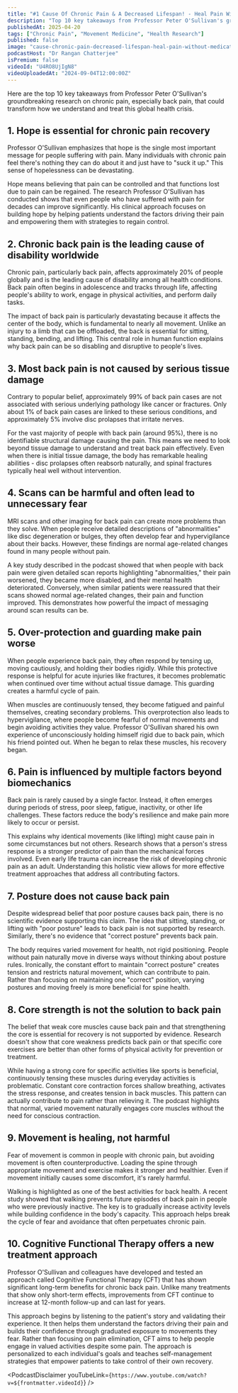 ```yaml
---
title: "#1 Cause Of Chronic Pain & A Decreased Lifespan! - Heal Pain Without Medication | Peter O'Sullivan"
description: "Top 10 key takeaways from Professor Peter O'Sullivan's groundbreaking research on chronic pain, especially back pain, that could transform how we understand and treat this global health crisis."
publishedAt: 2025-04-20
tags: ["Chronic Pain", "Movement Medicine", "Health Research"]
published: false
image: "cause-chronic-pain-decreased-lifespan-heal-pain-without-medication-peter-osullivan.jpg"
podcastHost: "Dr Rangan Chatterjee"
isPremium: false
videoId: "U4RO8UjIgN8"
videoUploadedAt: "2024-09-04T12:00:00Z"
---
```



<PodcastSummaryPageLayout frontmatter={frontmatter}>

Here are the top 10 key takeaways from Professor Peter O'Sullivan's groundbreaking research on chronic pain, especially back pain, that could transform how we understand and treat this global health crisis.

## 1. Hope is essential for chronic pain recovery

Professor O'Sullivan emphasizes that hope is the single most important message for people suffering with pain. Many individuals with chronic pain feel there's nothing they can do about it and just have to "suck it up." This sense of hopelessness can be devastating.

Hope means believing that pain can be controlled and that functions lost due to pain can be regained. The research Professor O'Sullivan has conducted shows that even people who have suffered with pain for decades can improve significantly. His clinical approach focuses on building hope by helping patients understand the factors driving their pain and empowering them with strategies to regain control.

## 2. Chronic back pain is the leading cause of disability worldwide

Chronic pain, particularly back pain, affects approximately 20% of people globally and is the leading cause of disability among all health conditions. Back pain often begins in adolescence and tracks through life, affecting people's ability to work, engage in physical activities, and perform daily tasks.

The impact of back pain is particularly devastating because it affects the center of the body, which is fundamental to nearly all movement. Unlike an injury to a limb that can be offloaded, the back is essential for sitting, standing, bending, and lifting. This central role in human function explains why back pain can be so disabling and disruptive to people's lives.

## 3. Most back pain is not caused by serious tissue damage

Contrary to popular belief, approximately 99% of back pain cases are not associated with serious underlying pathology like cancer or fractures. Only about 1% of back pain cases are linked to these serious conditions, and approximately 5% involve disc prolapses that irritate nerves.

For the vast majority of people with back pain (around 95%), there is no identifiable structural damage causing the pain. This means we need to look beyond tissue damage to understand and treat back pain effectively. Even when there is initial tissue damage, the body has remarkable healing abilities - disc prolapses often reabsorb naturally, and spinal fractures typically heal well without intervention.

## 4. Scans can be harmful and often lead to unnecessary fear

MRI scans and other imaging for back pain can create more problems than they solve. When people receive detailed descriptions of "abnormalities" like disc degeneration or bulges, they often develop fear and hypervigilance about their backs. However, these findings are normal age-related changes found in many people without pain.

A key study described in the podcast showed that when people with back pain were given detailed scan reports highlighting "abnormalities," their pain worsened, they became more disabled, and their mental health deteriorated. Conversely, when similar patients were reassured that their scans showed normal age-related changes, their pain and function improved. This demonstrates how powerful the impact of messaging around scan results can be.

## 5. Over-protection and guarding make pain worse

When people experience back pain, they often respond by tensing up, moving cautiously, and holding their bodies rigidly. While this protective response is helpful for acute injuries like fractures, it becomes problematic when continued over time without actual tissue damage. This guarding creates a harmful cycle of pain.

When muscles are continuously tensed, they become fatigued and painful themselves, creating secondary problems. This overprotection also leads to hypervigilance, where people become fearful of normal movements and begin avoiding activities they value. Professor O'Sullivan shared his own experience of unconsciously holding himself rigid due to back pain, which his friend pointed out. When he began to relax these muscles, his recovery began.

## 6. Pain is influenced by multiple factors beyond biomechanics

Back pain is rarely caused by a single factor. Instead, it often emerges during periods of stress, poor sleep, fatigue, inactivity, or other life challenges. These factors reduce the body's resilience and make pain more likely to occur or persist.

This explains why identical movements (like lifting) might cause pain in some circumstances but not others. Research shows that a person's stress response is a stronger predictor of pain than the mechanical forces involved. Even early life trauma can increase the risk of developing chronic pain as an adult. Understanding this holistic view allows for more effective treatment approaches that address all contributing factors.

## 7. Posture does not cause back pain

Despite widespread belief that poor posture causes back pain, there is no scientific evidence supporting this claim. The idea that sitting, standing, or lifting with "poor posture" leads to back pain is not supported by research. Similarly, there's no evidence that "correct posture" prevents back pain.

The body requires varied movement for health, not rigid positioning. People without pain naturally move in diverse ways without thinking about posture rules. Ironically, the constant effort to maintain "correct posture" creates tension and restricts natural movement, which can contribute to pain. Rather than focusing on maintaining one "correct" position, varying postures and moving freely is more beneficial for spine health.

## 8. Core strength is not the solution to back pain

The belief that weak core muscles cause back pain and that strengthening the core is essential for recovery is not supported by evidence. Research doesn't show that core weakness predicts back pain or that specific core exercises are better than other forms of physical activity for prevention or treatment.

While having a strong core for specific activities like sports is beneficial, continuously tensing these muscles during everyday activities is problematic. Constant core contraction forces shallow breathing, activates the stress response, and creates tension in back muscles. This pattern can actually contribute to pain rather than relieving it. The podcast highlights that normal, varied movement naturally engages core muscles without the need for conscious contraction.

## 9. Movement is healing, not harmful

Fear of movement is common in people with chronic pain, but avoiding movement is often counterproductive. Loading the spine through appropriate movement and exercise makes it stronger and healthier. Even if movement initially causes some discomfort, it's rarely harmful.

Walking is highlighted as one of the best activities for back health. A recent study showed that walking prevents future episodes of back pain in people who were previously inactive. The key is to gradually increase activity levels while building confidence in the body's capacity. This approach helps break the cycle of fear and avoidance that often perpetuates chronic pain.

## 10. Cognitive Functional Therapy offers a new treatment approach

Professor O'Sullivan and colleagues have developed and tested an approach called Cognitive Functional Therapy (CFT) that has shown significant long-term benefits for chronic back pain. Unlike many treatments that show only short-term effects, improvements from CFT continue to increase at 12-month follow-up and can last for years.

This approach begins by listening to the patient's story and validating their experience. It then helps them understand the factors driving their pain and builds their confidence through graduated exposure to movements they fear. Rather than focusing on pain elimination, CFT aims to help people engage in valued activities despite some pain. The approach is personalized to each individual's goals and teaches self-management strategies that empower patients to take control of their own recovery.

<PodcastDisclaimer
  youTubeLink={`https://www.youtube.com/watch?v=${frontmatter.videoId}`}
/>

</PodcastSummaryPageLayout>

